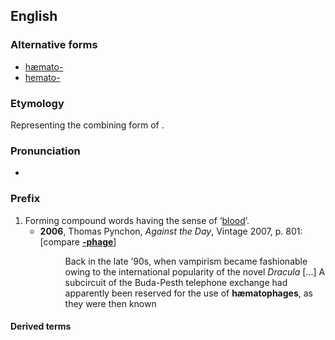 ==English==

===Alternative forms===
* [[hæmato-]]
* [[hemato-]]

===Etymology===
Representing the combining form of {{etyl|grc}} {{term|sc=polytonic|αἷμα||blood}}.

===Pronunciation===
* {{IPA|/hiːmətəʊ/}}

===Prefix===
{{en-prefix}}

# Forming compound words having the sense of ‘[[blood]]’.
#* '''2006''', Thomas Pynchon, ''Against the Day'', Vintage 2007, p. 801: [compare '''[[-phage]]''']
#*: Back in the late ’90s, when vampirism became fashionable owing to the international popularity of the novel ''Dracula'' [...] A subcircuit of the Buda-Pesth telephone exchange had apparently been reserved for the use of '''hæmatophages''', as they were then known

====Derived terms====
{{prefixsee|en}}